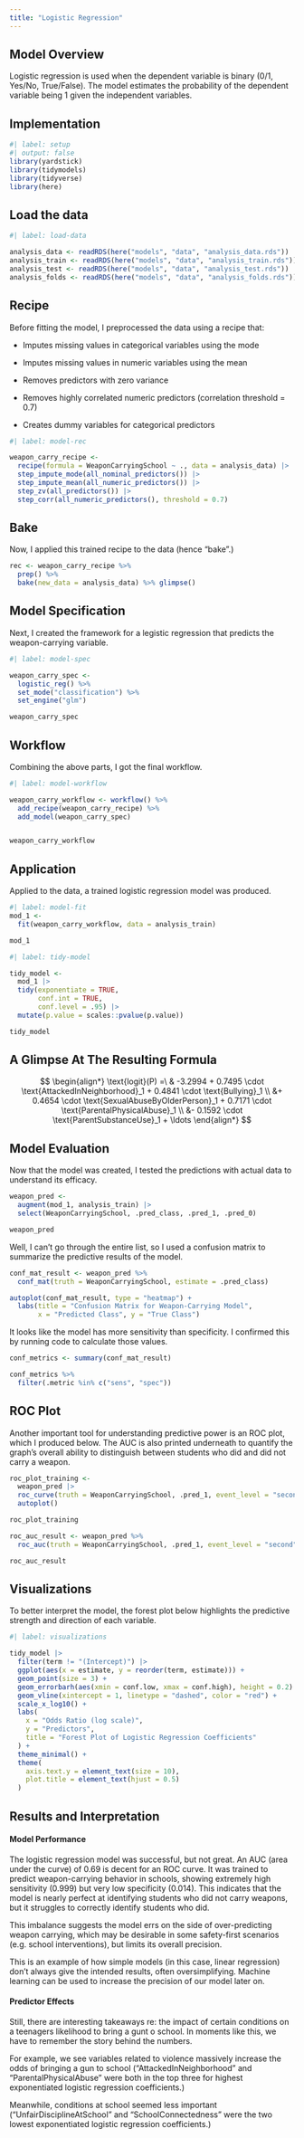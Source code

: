 ```yaml
---
title: "Logistic Regression"
---
```



## Model Overview

Logistic regression is used when the dependent variable is binary (0/1, Yes/No, True/False). The model estimates the probability of the dependent variable being 1 given the independent variables.

## Implementation

```r
#| label: setup
#| output: false
library(yardstick)
library(tidymodels)
library(tidyverse)
library(here)

```


## Load the data

```r
#| label: load-data

analysis_data <- readRDS(here("models", "data", "analysis_data.rds"))
analysis_train <- readRDS(here("models", "data", "analysis_train.rds"))
analysis_test <- readRDS(here("models", "data", "analysis_test.rds"))
analysis_folds <- readRDS(here("models", "data", "analysis_folds.rds"))

```
  
## Recipe
Before fitting the model, I preprocessed the data using a recipe that:

 - Imputes missing values in categorical variables using the mode

 - Imputes missing values in numeric variables using the mean

 - Removes predictors with zero variance

 - Removes highly correlated numeric predictors (correlation threshold = 0.7)

 - Creates dummy variables for categorical predictors
```r
#| label: model-rec

weapon_carry_recipe <- 
  recipe(formula = WeaponCarryingSchool ~ ., data = analysis_data) |>
  step_impute_mode(all_nominal_predictors()) |>
  step_impute_mean(all_numeric_predictors()) |>
  step_zv(all_predictors()) |> 
  step_corr(all_numeric_predictors(), threshold = 0.7) 
```

## Bake 
Now, I applied this trained recipe to the data (hence "bake".)
```r
rec <- weapon_carry_recipe %>% 
  prep() %>% 
  bake(new_data = analysis_data) %>% glimpse()
```


## Model Specification
Next, I created the framework for a legistic regression that predicts the weapon-carrying variable.  
```r
#| label: model-spec

weapon_carry_spec <- 
  logistic_reg() %>% 
  set_mode("classification") %>% 
  set_engine("glm") 

weapon_carry_spec
```

## Workflow  

Combining the above parts, I got the final workflow.  

```r
#| label: model-workflow

weapon_carry_workflow <- workflow() %>%
  add_recipe(weapon_carry_recipe) %>%
  add_model(weapon_carry_spec)


weapon_carry_workflow

```

## Application  

Applied to the data, a trained logistic regression model was produced.  

```r
#| label: model-fit
mod_1 <- 
  fit(weapon_carry_workflow, data = analysis_train) 

mod_1

```

```r
#| label: tidy-model

tidy_model <- 
  mod_1 |>
  tidy(exponentiate = TRUE,
       conf.int = TRUE, 
       conf.level = .95) |>
  mutate(p.value = scales::pvalue(p.value))

tidy_model

```

## A Glimpse At The Resulting Formula

$$
\begin{align*}
\text{logit}(P) =\ & -3.2994 + 0.7495 \cdot \text{AttackedInNeighborhood}_1 + 0.4841 \cdot \text{Bullying}_1 \\
&+ 0.4654 \cdot \text{SexualAbuseByOlderPerson}_1 + 0.7171 \cdot \text{ParentalPhysicalAbuse}_1 \\
&- 0.1592 \cdot \text{ParentSubstanceUse}_1 + \ldots
\end{align*}
$$




## Model Evaluation
Now that the model was created, I tested the predictions with actual data to understand its efficacy.
```r
weapon_pred <- 
  augment(mod_1, analysis_train) |> 
  select(WeaponCarryingSchool, .pred_class, .pred_1, .pred_0)

weapon_pred
```
Well, I can't go through the entire list, so I used a confusion matrix to summarize the predictive results of the model.

```r
conf_mat_result <- weapon_pred %>%
  conf_mat(truth = WeaponCarryingSchool, estimate = .pred_class)

autoplot(conf_mat_result, type = "heatmap") +
  labs(title = "Confusion Matrix for Weapon-Carrying Model",
       x = "Predicted Class", y = "True Class")
```
It looks like the model has more sensitivity than specificity. I confirmed this by running code to calculate those values.
```r
conf_metrics <- summary(conf_mat_result)

conf_metrics %>% 
  filter(.metric %in% c("sens", "spec"))
```

## ROC Plot
Another important tool for understanding predictive power is an ROC plot, which I produced below. The AUC is also printed underneath to quantify the graph’s overall ability to distinguish between students who did and did not carry a weapon.
```r
roc_plot_training <- 
  weapon_pred |> 
  roc_curve(truth = WeaponCarryingSchool, .pred_1, event_level = "second") |> 
  autoplot()

roc_plot_training 
```
```r
roc_auc_result <- weapon_pred %>%
  roc_auc(truth = WeaponCarryingSchool, .pred_1, event_level = "second")

roc_auc_result
```



## Visualizations
To better interpret the model, the forest plot below highlights the predictive strength and direction of each variable.
```r
#| label: visualizations

tidy_model |> 
  filter(term != "(Intercept)") |> 
  ggplot(aes(x = estimate, y = reorder(term, estimate))) +
  geom_point(size = 3) +
  geom_errorbarh(aes(xmin = conf.low, xmax = conf.high), height = 0.2) +
  geom_vline(xintercept = 1, linetype = "dashed", color = "red") +
  scale_x_log10() +
  labs(
    x = "Odds Ratio (log scale)",
    y = "Predictors",
    title = "Forest Plot of Logistic Regression Coefficients"
  ) +
  theme_minimal() +
  theme(
    axis.text.y = element_text(size = 10),
    plot.title = element_text(hjust = 0.5)
  )
```


## Results and Interpretation

#### Model Performance
The logistic regression model was successful, but not great. An AUC (area under the curve) of 0.69 is decent for an ROC curve. It was trained to predict weapon-carrying behavior in schools, showing extremely high sensitivity (0.999) but very low specificity (0.014). This indicates that the model is nearly perfect at identifying students who did not carry weapons, but it struggles to correctly identify students who did.

This imbalance suggests the model errs on the side of over-predicting weapon carrying, which may be desirable in some safety-first scenarios (e.g. school interventions), but limits its overall precision.  

This is an example of how simple models (in this case, linear regression) don't always give the intended results, often oversimplifying. Machine learning can be used to increase the precision of our model later on.

#### Predictor Effects  

Still, there are interesting takeaways re: the impact of certain conditions on a teenagers likelihood to bring a gunt o school. In moments like this, we have to remember the story behind the numbers.  

For example, we see variables related to violence massively increase the odds of bringing a gun to school ("AttackedInNeighborhood" and "ParentalPhysicalAbuse" were both in the top three for highest exponentiated logistic regression coefficients.)  

Meanwhile, conditions at school seemed less important ("UnfairDisciplineAtSchool" and "SchoolConnectedness" were the two lowest exponentiated logistic regression coefficients.)
